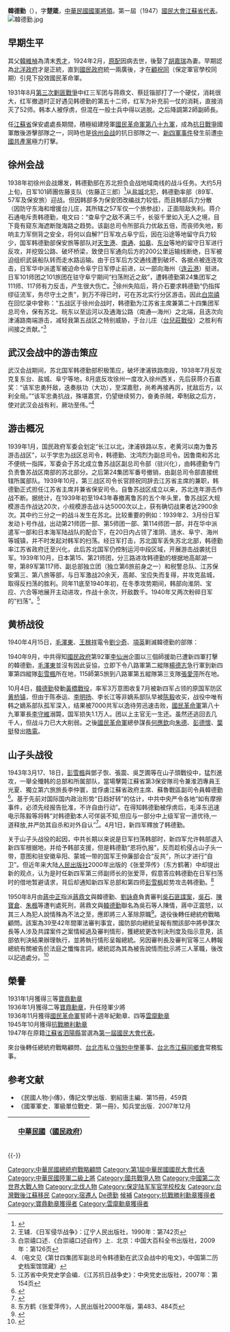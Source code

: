 {{Infobox_officeholder
| name = 韓德勤
| image name =韓德勤2.jpg
| width = 
| Sex = 男 
| Native place =
| date of birth = 1892年10月8日 
| date of death = {{Death date and age|1988|8|15|1892|10|8}}
| party = {{Kmt|19px}}
| place of birth = {{QING}}[[江蘇省_(清)|江蘇省]][[泗陽縣|泗陽縣]][[洋河鎮|洋河鎮]]
| place of death = {{ROC}}[[台北市|台北市]]
| educate = 
*[[保定軍官學校|保定軍官學校]]第六期步科畢業
| past = 
*[[臧在新|臧在新]]北伐軍先遣支隊、炸彈隊隊員(1912年)
*[[長江|長江]]上游([[北洋|北洋]])第十三混成旅第一團第三營見習(1919年2月)
*[[長江|長江]]上游([[北洋|北洋]])暫編步兵第4旅第8團第2營第6連連長
*國民革命軍第二十師中校團附(1926年)
*[[廣州|廣州]]衛戍司令部副官處處長
*第三師([[顧祝同|顧祝同]])上校參謀長(1927年)
*第九軍少將參謀長、第三師([[涂思宗|涂思宗]])副師長(1928年)
*陸軍第二師第五旅([[涂思宗|涂思宗]])副旅長(1928年)，陸軍第三師第七旅旅長
*陸軍新編第三旅旅長(1929年)
*第五十二師([[葉開鑫|葉開鑫]])副師長
*第五十二師師長(1930年)
*兼任[[南昌|南昌]]衛戍司令(1931年)
*陸軍第二師([[湯恩伯|湯恩伯]])副師長(1931年)
*[[江蘇省|江蘇省]]政府委員(1932年4月)
*兼任[[江蘇省|江蘇省]]保安處處長(1933年1月)
*贛粵閩湘鄂剿匪軍北路軍總司令部([[顧祝同|顧祝同]])總參議
*[[貴州省|貴州省]]政府委員(1935年)
*軍事委員會委員長[[重慶|重慶]]行營辦公廳廳長(1935年11月1日)
*[[貴州省|貴州省]]省府委員連任(1936年8月)
*[[西安|西安]]行營辦公廳廳長(1937年年初)
*[[第三戰區|第三戰區]]副司令長官部參謀長(1937年8月)
*[[江蘇省|江蘇省]]政府委員兼民政廳廳長(1937年11月)
*第二十四集團軍副總司令(1938年1月)
*兼陸軍第八十九軍第33師師長
*兼代[[江蘇省|江蘇省]]政府主席(1938年5月)
*[[魯蘇戰區|魯蘇戰區]]([[于學忠|于學忠]])副總司令(1939年)
*兼任[[江蘇省|江蘇省]]全省保安司令(1939年10月)
*兼蘇皖聯立臨時政治學院理事會理事(1940年)
*第三戰區副司令(1945年)
*[[中國國民黨|中國國民黨]]第六屆侯補監察委員(1945年5月)
*[[徐州|徐州]]綏靖公署副主任(1946年)
*陸軍總司令[[徐州|徐州]]司令部副總司令(1947年)
*[[第一屆國民大會代表|第一屆國民大會代表]](1948年)
*總統府戰略顧問(1949年4月)
}}
'''韓德勤'''（{{bd|1892年|10月8日|1988年|8月15日|catIdx=Han韓德勤}}），字'''楚箴'''，[[中華民國國軍|中華民國國軍]][[將領|將領]]。第一屆（1947）[[第一屆國民大會江蘇省代表|國民大會江蘇省代表]]。
[[File:韓德勤.jpg|thumb]]

==早期生平==
其父[[韓維楨|韓維楨]]為清末[[秀才|秀才]]，1924年2月，[[原配|原配]]因病去世，後娶了[[胡嘉瑞|胡嘉瑞]]為妻。早期認為[[北洋政府|北洋政府]]才是正統，直到[[國民政府|國民政府]]統一兩廣後，才在[[顧祝同|顧祝同]]（保定軍官學校同期）引見下投效國民革命軍。

1931年8月[[中国共产党第三次反围剿战争|第三次剿匪戰爭]]中红三军团与蒋鼎文、蔡廷锴部打了一个硬仗，消耗很大，红军撤退时正好遇见韩德勤的第五十二师，红军为补充前一仗的消耗，直接消灭了52师。韩本人被俘虏，但混在一般士兵中得以逃脱。之后降調第2師副師長。

任[[江蘇省|江蘇省]]保安處處長期間，積極組建陸軍[[國民革命軍第八十九軍|國民革命軍第八十九軍]]，成為[[抗日戰爭|抗日戰爭]]國軍敵後游擊部隊之一，同時也是[[徐州会战|徐州会战]]的抗日部隊之一、[[新四軍事件|新四軍事件]]發生前遭[[中國共產黨|中國共產黨]]極力打擊。

==徐州会战==
1938年初徐州会战爆发，韩德勤部在苏北担负会战地域南线的战斗任务。大约5月上旬，日军101師團佐藤支队（佐藤正三郎）<ref>{{cite book| url= https://books.google.com/books?id=OaTSCgAAQBAJ&pg=PA430&lpg=PA430&dq=%E4%BD%90%E8%97%A4%E6%94%AF%E9%9A%8A&source=bl&ots=jET_6VpTmN&sig=OiST9VmBpqOw0nwPerqFWFah1Yc&sa=X&ved=0ahUKEwil4_qc88zJAhXGmpQKHRCzAZoQ6AEIKzAD#v=onepage&q=%E4%BD%90%E8%97%A4%E6%94%AF%E9%9A%8A&f=false | title= 重探抗戰史（一）：從抗日大戰略的形成到武漢會戰（1931-1938） |date= 2015-09-29 |origyear= 2015 |author= 郭岱君 | publisher= [[聯經出版|聯經出版]]事業公司 |pages={{{pages| 496頁}}} }}</ref>从[[盐城|盐城]]北犯，韩德勤率部（89军、57军及保安旅）迎战。但因韩部多为保安团改编战力较低，而且韩部兵力分散（因防守东海和增援台儿庄，其所辖之57军仅一个旅参战），正面阻敌失利。蒋介石通电斥责韩德勤，电文曰：“查阜宁之敌不满三千，长驱千里如入无人之境，目下竟有窥东海遮断陇海路之趋势。该副总司令所部兵力优敌五倍，而丧师失地，影响主力军侧背之安全，将何以自解?”日军攻占阜宁后，因在沿途等地留守兵力较少，国军韩德勤部保安旅等部队对[[天生港|天生港]]、[[南通|南通]]、[[如皋|如皋]]、[[东台|东台]]等地的留守日军进行反攻，并挖毁公路、破坏桥梁，致使日军通向后方的200公里运输线断绝，日军被迫组织武装船队转而走水路运输。由于日军后方交通线遭到破坏、各据点被连连攻击，日军华中派遣军被迫命令阜宁日军停止前进，以一部向海州（[[连云港|连云港]]）挺进。日军101师团之101旅团在驻守阜宁期间“扫荡附近之敌”，遭韩德勤第24集团军之111师、117师有力反击，产生很大伤亡。<ref>王辅．《日军侵华战争》：辽宁人民出版社，1990年：第742页</ref>徐州失陷后，蒋介石要求韩德勤“仍指挥缪征流军，务尽守土之责”，到万不得已时，可在苏北实行分区游击。因此[[白崇禧|白崇禧]]在回忆录中曾称：“五战区于徐州会战时，韩德勤为江苏省主席兼第二十四集团军总司令，保有苏北、皖东以至运河以及通海公路（南通—海州）之北端，且迭次向津浦路南端游击，减轻我第五战区之特别威胁，于台儿庄（[[台兒莊戰役|台兒莊戰役]]）之胜利有间接之贡献。”<ref>白崇禧口述．《白崇禧口述自传》上．北京：中国大百科全书出版社，2009年：第126页</ref>

==武汉会战中的游击策应==
武汉会战期间，苏北国军韩德勤部积极策应，破坏津浦铁路南段，1938年7月反攻克复东台、盐城、阜宁等地，8月底反攻徐州一度攻入徐州西关，先后获蒋介石嘉奖：“该军忠勇歼敌，迭奏肤功（大功），至深嘉慰，尚希再接再厉，扰敌后方，以利全局。”“该军忠勇抗战，殊堪嘉赏，仍望继续努力，奋勇杀贼，牵制敌之后方，使对武汉会战有利，厥功至伟。”<ref>（电文见《第廿四集团军副总司令韩德勤在武汉会战中的电文》，中国第二历史档案馆馆藏）</ref>

==游击概况==
1939年1月，国民政府军委会划定“长江以北，津浦铁路以东，老黄河以南为鲁苏游击战区”，以于学忠为战区总司令，韩德勤、沈鸿烈为副总司令。因鲁南和苏北不便统一指挥，军委会于苏北成立鲁苏战区副总司令部（驻兴化），由韩德勤专门负责鲁苏战区南部的苏北部分。之后第24集团军番号撤销，由副总司令部直接统辖所属部队。1939年10月，第三战区司令长官顾祝同辞去江苏省主席的兼职，韩德勤正式担任江苏省主席并兼省保安司令。自鲁苏战区成立以来，苏北连年游击作战不断。据统计，在1939年初至1943年春撤离鲁苏的五个年头里，鲁苏战区大规模游击作战达20次，小规模游击战斗达5000次以上，获有确切战果者达2900余次。其中约三分之一的战斗发生在苏北。比较重要的例如：1939年2、3月份日军发动卜号作战，出动第21师团一部、第5师团一部、第114师团一部，并在华中派遣军一部和日本海军陆战队的配合下，在20日内占领了淮阴、涟水、阜宁、海州等城镇，并不时发起对韩军的扫荡。经日军打击，苏北国军丢失苏北北部，韩德勤率江苏省政府迁至兴化，此后苏北国军仍控制运河中段区域，开展游击战袭扰日军。1939年10月，日本第15、第21师团，分三路进攻韩德勤的根据地高邮湖一带，第89军第117师、副总部独立团（独立第6旅前身之一）和税警总队、江苏保安第三、第八旅等部，与日军激战20余天，高邮、宝应失而复得，并攻克盐城，取得反扫荡的胜利。同年11底至1940年初，在冬季攻势期间，韩部向淮阴、宝应、六合等地展开主动进攻，作战十余次，歼敌数千。1940年又两次粉碎日军的“扫荡”。<ref>江苏省中央党史学会编．《江苏抗日战争史》：中央党史出版社，2007年：第154页</ref>

== 黄桥战役 ==
1940年4月15日，[[毛澤東|毛澤東]]、[[王稼祥|王稼祥]]電令[[劉少奇|劉少奇]]、[[項英|項英]]剿滅韓德勤的部隊：{{quote|
第115師[[彭明治|彭明治]]、[[吳法憲|吳法憲]]支隊約一萬二千人，不日從魯蘇邊出動，向北前進，估計約三個星期內外可與[[劉少奇|劉少奇]]方面配合夾擊韓德勤。<ref>毛澤東年譜．中卷．（北京）人民出版社．1993年．第186頁</ref>
}}

{{quote|
1940年7月12日，華中目前鬥爭策略，以全力對付韓德勤及蘇北其他[[頑軍|頑軍]]切實發展蘇北。。<ref>毛澤東年譜．中卷．（北京）人民出版社．1993年．第197頁</ref>
}}

1940年9月，中共得知[[國民政府|國民政府]]第92軍[[李仙洲|李仙洲]]企圖以三個師援助已遭新四軍打擊的韓德勤，[[毛澤東|毛澤東]]並沒有因此妥協，立即下令八路軍第二縱隊[[楊德志|楊德志]]急行軍到新四軍第四縱隊[[彭雪楓|彭雪楓]]所在地，115師第5旅到八路軍第五縱隊第三支隊[[張愛萍|張愛萍]]所在地。

10月4日，[[韓德勤|韓德勤]]發動[[黃橋戰役|黃橋戰役]]，率军3万意图收复7月被新四军占领的原国军防区[[黄桥镇|黄桥镇]]，但由于陈泰运、[[李明扬|李明扬]]、李长江等非嫡系部队早被[[陈毅|陈毅]]收买，战役中唯有韩之嫡系部队孤军深入，结果被7000共军以逸待劳迅速击败，[[國民革命軍|國民革命軍]]第八十九軍軍長[[李守維|李守維]]溺斃，国军损失1.1万人。团以上主官无一生还。虽然还逃回去几千人，但战斗力已大大削弱。之後[[國民革命軍|國民革命軍]]總參謀長[[何應欽|何應欽]]向[[朱德|朱德]]、[[彭德懷|彭德懷]]、[[葉挺|葉挺]]發出[[皓電|皓電]]。

==山子头战役==
1943年3月17、18日，[[彭雪楓|彭雪楓]]與鄧子恢、張震、吳芝圃等在山子頭戰役中，猛烈進攻，一舉全殲韩的总部和所属部队，當場擊斃江蘇省第3保安隊司令兼淮泗專員王光夏、獨立第六旅旅長李仲寰，並俘虜江蘇省政府主席、蘇魯戰區副司令員韓德勤<ref>{{Cite news | url=http://dangshi.people.com.cn/GB/144956/10842948.html | title=新四军捉放韩德勤纪实 (4) | author=刘小清 | date=2010年1月26日 | publisher=中国共产党新闻网 | accessdate=2014年8月12日 | archive-date=2014年8月12日 | archive-url=https://web.archive.org/web/20140812213829/http://dangshi.people.com.cn/GB/144956/10842948.html | dead-url=no }}</ref>。基于先前对国际国内政治形势“日趋好转”的估计，中共中央严令各地“如有摩擦事件，必须先经报告批准，不许自由行动”。在得知韩德勤被俘虏后，毛泽东迅速电示陈毅等将韩“对韩德勤本人可佯装不知,但应与一部分中上级军官一道优待,一道释放,并严防其自杀和对外自认”<ref>{{cite book |author=[[杨奎松|杨奎松]] |title=“中间地带”的革命：国际大背景下看中共成功之道|year=2010 |publisher=山西人民出版社 |location=太原|pages=432|isbn=978-7-203-06796-2}}</ref>。4月1日，新四军釋放了韩德勤。

关于山子头战役的起因，中共长期以来说是日军扫荡韩部时，新四军允许韩部退入新四军根据地，并给予韩部支援，但是韩德勤“恩将仇报”，反而趁机侵占山子头一带，意图和驻安徽阜阳、蒙城一带的国军王仲廉部会合“反共”，所以才进行“自卫”。但近年来大陆[[人民出版社|人民出版社]]2000年出版的《张爱萍传》（东方鹤著）中却提出新的观点，认为是时任新四军第三师副师长的张爱萍，假意答应韩德勤在日军扫荡时的借地暂避请求，背后却通知新四军总部和第四师[[彭雪枫|彭雪枫]]趁势攻击韩德勤。<ref>东方鹤《张爱萍传》，人民出版社2000年版，第483、484页</ref>

1950年8月由[[蔣中正|蔣中正]]指派[[蔣鼎文|蔣鼎文]]與韓德勤、[[劉詠堯|劉詠堯]]負責審判[[吳石|吳石匪諜案]]，[[吳石|吳石]]、[[陳寶倉|陳寶倉]]、[[朱楓|朱楓]]等遭判處死刑，蔣鼎文與[[韓德勤|韓德勤]]聯名為吳石等人陳情，蔣中正震怒，以其三人為犯人說情殊為不法之至，應即將三人革除原職<ref name="D">{{cite web|url=https://aa.archives.gov.tw/ELK/SearchDetailed?SystemID=MDAwMDAxMTgzNw==|title=吳石等叛亂案|publisher=國家檔案管理局|author=國防部軍法局|date=1950-04-11~1953-06-29}}</ref>。退役後轉任總統府戰略顧問。該案為39至42年間軍法審判事宜，國防部向總統呈報有關該部中將參謀次長等人涉及共諜案件之案情經過及審判情形，獲總統更改判決刑度及指示意見，該部依判決結果辦理執行，並將執行情形呈報總統。另因審判長及審判官等三人轉報總統有關被告於法庭之懺悔言詞，總統認為其為被告說情而批示將三人革職，後改以記過處分。<ref>{{Cite web |url=https://aa.archives.gov.tw/ELK/SearchDetailed?SystemID=MDAwMDAxMTgzNw== |title=吳石等叛亂案 |author=國防部軍法局 |date=1940-04-11 |publisher=國家發展委員會檔案管理局 |language=zh-tw |accessdate=2022-04-21 |quote=附判決書、照片等文件資料。本案內含促進轉型正義委員會110年3月26日促轉三字第1105300082號撤銷有罪判決公告之人名，惟案情是否與該公告相關，請參酌該公告內容或國家檔案檔號：AA65000000A/0107/600/001。 本案內含促進轉型正義委員會109年7月9日促轉三字第1095300146A號撤銷有罪判決公告之人名，惟案情是否與該公告相關，請參酌該公告內容或國家檔案檔號：AA65000000A/0107/600/001。 本案內含促進轉型正義委員會108年5月30日促轉三字第1085300156A號撤銷有罪判決公告之人名，惟案情是否與該公告相關，請參酌該公告內容或國家檔案檔號：AA65000000A/0107/600/001。 }}</ref>

==榮譽==
1931年1月獲得三等[[寶鼎勳章|寶鼎勳章]]<br />
1936年1月獲得二等[[寶鼎勳章|寶鼎勳章]]，升任陸軍少將<br />
1936年11月獲得[[國民革命軍|國民革命軍]]誓師十週年紀勳章、四等[[雲麾勳章|雲麾勳章]]<br />
1945年10月獲得[[抗战胜利勋章|抗戰勝利勳章]]<br />
1947年在原籍[[江蘇省|江蘇省]][[泗陽縣|泗陽縣]]當選為[[第一屆國民大會代表|第一屆國民大會代表]]。

來台後轉任總統府戰略顧問、[[台北市|台北市]]私立[[強恕中學|強恕中學]]董事、[[台北市|台北市]][[江蘇|江蘇]][[同鄉會|同鄉會]]常務監事。

==参考文献==
{{Reflist}}
*《民國人物小傳》，傳記文學出版．劉紹唐主編．第15冊，459頁
*《國軍軍史．軍級單位戰史．第一冊》，知兵堂出版．2007年12月

{| class="wikitable" style="margin:0 auto"
|- 
!　{{Flagicon|ROC}}[[中華民國|中華民國]]（[[國民政府|國民政府]]）
{{先代次代|[[江蘇省_(中華民國)|江蘇省]]政府主席|<small>1939年10月 - 1944年12月</small>|[[顧祝同|顧祝同]]|[[王懋功|王懋功]]}}
|}

{{-}}
{{江苏行政长官|ROC}}
{{中華民國貴州省政府委員}}
{{DEFAULTSORT:Han韓德勤}}
[[Category:中華民國總統府戰略顧問|Category:中華民國總統府戰略顧問]]
[[Category:第1屆中華民國國民大會代表|Category:第1屆中華民國國民大會代表]]
[[Category:中華民國陸軍二級上將|Category:中華民國陸軍二級上將]]
[[Category:國共戰爭人物|Category:國共戰爭人物]]
[[Category:中國第二次世界大戰人物|Category:中國第二次世界大戰人物]]
[[Category:北伐人物|Category:北伐人物]]
[[Category:保定陆军军官学校校友|Category:保定陆军军官学校校友]]
[[Category:台灣戰後江蘇移民|Category:台灣戰後江蘇移民]]
[[Category:宿遷人|Category:宿遷人]]
[[Category:韓姓|De德勤]]
[[Category:中國國民黨中央監察委員|候補]]
[[Category:抗戰勝利勳章獲得者|Category:抗戰勝利勳章獲得者]]
[[Category:寶鼎勳章獲得者|Category:寶鼎勳章獲得者]]
[[Category:雲麾勳章獲得者|Category:雲麾勳章獲得者]]